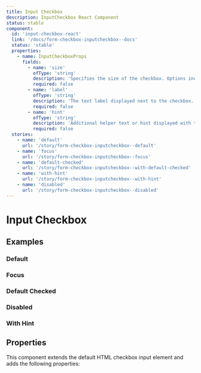 ```yaml
---
title: Input Checkbox
description: InputCheckbox React Component
status: stable
component:
  id: 'input-checkbox-react'
  link: '/docs/form-checkbox-inputcheckbox--docs'
  status: 'stable'
  properties:
    - name: InputCheckboxProps
      fields:
        - name: 'size'
          ofType: 'string'
          description: 'Specifies the size of the checkbox. Options include: sm, md, lg.'
          required: false
        - name: 'label'
          ofType: 'string'
          description: 'The text label displayed next to the checkbox.'
          required: false
        - name: 'hint'
          ofType: 'string'
          description: 'Additional helper text or hint displayed with the checkbox.'
          required: false
  stories:
    - name: 'default'
      url: '/story/form-checkbox-inputcheckbox--default'
    - name: 'focus'
      url: '/story/form-checkbox-inputcheckbox--focus'
    - name: 'default-checked'
      url: '/story/form-checkbox-inputcheckbox--with-default-checked'
    - name: 'with-hint'
      url: '/story/form-checkbox-inputcheckbox--with-hint'
    - name: 'disabled'
      url: '/story/form-checkbox-inputcheckbox--disabled'
---
```


# Input Checkbox

<Section current="react">

<ComponentPreview>
  <InputCheckbox label="Checkbox" value="value-1" />
</ComponentPreview>

## Examples

### Default

<StorybookFrame
  heightClassName="h-max"
  componentId="input-checkbox-react"
  story="default"
/>

### Focus

<StorybookFrame
  heightClassName="h-max"
  componentId="input-checkbox-react"
  story="focus"
/>

### Default Checked

<StorybookFrame
  heightClassName="h-max"
  componentId="input-checkbox-react"
  story="default-checked"
/>

### Disabled

<StorybookFrame
  heightClassName="h-max"
  componentId="input-checkbox-react"
  story="disabled"
/>

### With Hint

<StorybookFrame
  heightClassName="h-max"
  componentId="input-checkbox-html"
  story="with-label-and-hint"
/>

## Properties

This component extends the default HTML checkbox input element and adds the following properties:

<ComponentPropertiesTable componentId="input-checkbox-react" />

</Section>
